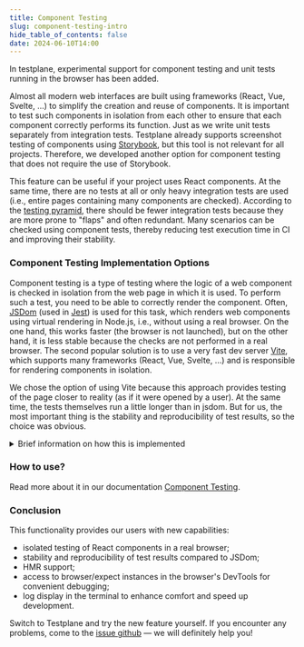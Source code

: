 ```yaml
---
title: Component Testing
slug: component-testing-intro
hide_table_of_contents: false
date: 2024-06-10T14:00
---
```



In testplane, experimental support for component testing and unit tests running in the browser has been added.

<!-- truncate -->

Almost all modern web interfaces are built using frameworks (React, Vue, Svelte, ...) to simplify the creation and reuse of components. It is important to test such components in isolation from each other to ensure that each component correctly performs its function. Just as we write unit tests separately from integration tests. Testplane already supports screenshot testing of components using [Storybook](https://storybook.js.org/), but this tool is not relevant for all projects. Therefore, we developed another option for component testing that does not require the use of Storybook.

This feature can be useful if your project uses React components. At the same time, there are no tests at all or only heavy integration tests are used (i.e., entire pages containing many components are checked). According to the [testing pyramid](https://martinfowler.com/articles/practical-test-pyramid.html), there should be fewer integration tests because they are more prone to "flaps" and often redundant. Many scenarios can be checked using component tests, thereby reducing test execution time in CI and improving their stability.

### Component Testing Implementation Options

Component testing is a type of testing where the logic of a web component is checked in isolation from the web page in which it is used. To perform such a test, you need to be able to correctly render the component. Often, [JSDom](https://github.com/jsdom/jsdom) (used in [Jest](https://jestjs.io/)) is used for this task, which renders web components using virtual rendering in Node.js, i.e., without using a real browser. On the one hand, this works faster (the browser is not launched), but on the other hand, it is less stable because the checks are not performed in a real browser. The second popular solution is to use a very fast dev server [Vite](https://vitejs.dev/), which supports many frameworks (React, Vue, Svelte, ...) and is responsible for rendering components in isolation.

We chose the option of using Vite because this approach provides testing of the page closer to reality (as if it were opened by a user). At the same time, the tests themselves run a little longer than in jsdom. But for us, the most important thing is the stability and reproducibility of test results, so the choice was obvious.

<details>
    <summary>Brief information on how this is implemented</summary>

    - when specifying the `testRunEnv: 'browser'` option in the Testplane config, a browser runner will be used, which launches Vite on localhost with a random free port (the user can set the required port in the Vite config). It is on this launched server that all user components will be rendered and all necessary commands/checks will be performed (i.e., directly inside the browser);
    - then the tests are read in Node.js, i.e., as it is done for integration tests. This is necessary for all plugins to work correctly (we are talking about event triggers when reading tests), as well as to be able to run tests from one file in parallel. If the test were read only in the browser context, it would be necessary to run absolutely all tests inside one file, and a critical failure in one of them would lead to the stopping of all subsequent ones. That is, at this stage, we understand which tests need to be run;
    - after that, as usual, the necessary browsers are launched, and the tests are run in them. Each test, before executing user code, navigates to the launched Vite server. When such a request is made, a special index.html is generated, into which all necessary libraries are loaded:
    - mocha — for reading tests;
    - webdriverio — for using the browser instance inside the browser itself;
    - expect — for performing checks;
    - and other internal modules necessary for correct operation.
    - when opening index.html from Vite, the browser establishes a websocket connection with the Testplane master process to exchange the necessary data. For example, if the construct `await browser.$("body").assertView("plain", "body")` is called in the browser, it is obvious that it cannot be executed in the browser itself, as access to the file system is required inside `assertView`. Therefore, the execution of this command is sent to the Testplane master, which in turn sends it to the worker in which this test is running. And it is the worker that executes the command passed to it. When the result is obtained, it is sent back to the browser in the same way. All communication is implemented using the [socket.io](https://socket.io/) library;
    - after that, the specified test begins to run in the browser, which returns the result to the Node.js process upon completion.

</details>

### How to use?

Read more about it in our documentation <a href="/en/docs/v8/guides/component-testing">Component Testing</a>.

### Conclusion

This functionality provides our users with new capabilities:

-   isolated testing of React components in a real browser;
-   stability and reproducibility of test results compared to JSDom;
-   HMR support;
-   access to browser/expect instances in the browser's DevTools for convenient debugging;
-   log display in the terminal to enhance comfort and speed up development.

Switch to Testplane and try the new feature yourself. If you encounter any problems, come to the [issue github](https://github.com/gemini-testing/testplane/issues) — we will definitely help you!
